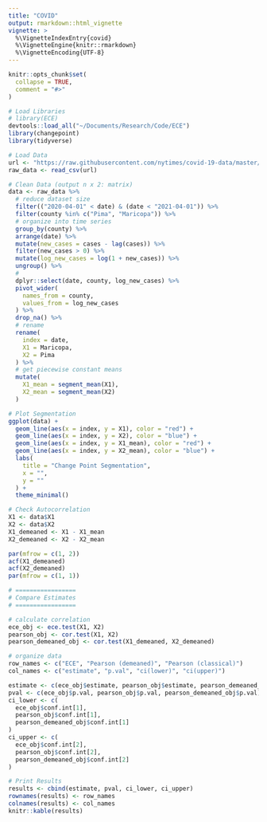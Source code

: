 ```yaml
---
title: "COVID"
output: rmarkdown::html_vignette
vignette: >
  %\VignetteIndexEntry{covid}
  %\VignetteEngine{knitr::rmarkdown}
  %\VignetteEncoding{UTF-8}
---
```


```r
knitr::opts_chunk$set(
  collapse = TRUE,
  comment = "#>"
)
```

```R
# Load Libraries
# library(ECE)
devtools::load_all("~/Documents/Research/Code/ECE")
library(changepoint)
library(tidyverse)
```

```R
# Load Data
url <- "https://raw.githubusercontent.com/nytimes/covid-19-data/master/us-counties.csv"
raw_data <- read_csv(url)
```

```R
# Clean Data (output n x 2: matrix)
data <- raw_data %>%
  # reduce dataset size
  filter(("2020-04-01" < date) & (date < "2021-04-01")) %>%
  filter(county %in% c("Pima", "Maricopa")) %>%
  # organize into time series
  group_by(county) %>%
  arrange(date) %>%
  mutate(new_cases = cases - lag(cases)) %>%
  filter(new_cases > 0) %>%
  mutate(log_new_cases = log(1 + new_cases)) %>%
  ungroup() %>%
  #
  dplyr::select(date, county, log_new_cases) %>%
  pivot_wider(
    names_from = county,
    values_from = log_new_cases
  ) %>%
  drop_na() %>%
  # rename
  rename(
    index = date,
    X1 = Maricopa,
    X2 = Pima
  ) %>%
  # get piecewise constant means
  mutate(
    X1_mean = segment_mean(X1),
    X2_mean = segment_mean(X2)
  )
```

```R
# Plot Segmentation
ggplot(data) +
  geom_line(aes(x = index, y = X1), color = "red") +
  geom_line(aes(x = index, y = X2), color = "blue") +
  geom_line(aes(x = index, y = X1_mean), color = "red") +
  geom_line(aes(x = index, y = X2_mean), color = "blue") +
  labs(
    title = "Change Point Segmentation",
    x = "",
    y = ""
  ) +
  theme_minimal()
```


```R
# Check Autocorrelation
X1 <- data$X1
X2 <- data$X2
X1_demeaned <- X1 - X1_mean
X2_demeaned <- X2 - X2_mean

par(mfrow = c(1, 2))
acf(X1_demeaned)
acf(X2_demeaned)
par(mfrow = c(1, 1))
```

```R
# =================
# Compare Estimates
# =================

# calculate correlation
ece_obj <- ece.test(X1, X2)
pearson_obj <- cor.test(X1, X2)
pearson_demeaned_obj <- cor.test(X1_demeaned, X2_demeaned)
```


```R
# organize data
row_names <- c("ECE", "Pearson (demeaned)", "Pearson (classical)")
col_names <- c("estimate", "p.val", "ci(lower)", "ci(upper)")

estimate <- c(ece_obj$estimate, pearson_obj$estimate, pearson_demeaned_obj$estimate)
pval <- c(ece_obj$p.val, pearson_obj$p.val, pearson_demeaned_obj$p.val)
ci_lower <- c(
  ece_obj$conf.int[1],
  pearson_obj$conf.int[1],
  pearson_demeaned_obj$conf.int[1]
)
ci_upper <- c(
  ece_obj$conf.int[2],
  pearson_obj$conf.int[2],
  pearson_demeaned_obj$conf.int[2]
)

# Print Results
results <- cbind(estimate, pval, ci_lower, ci_upper)
rownames(results) <- row_names
colnames(results) <- col_names
knitr::kable(results)
```
